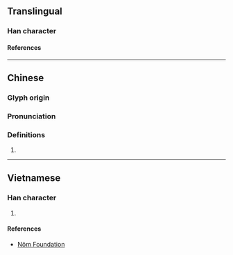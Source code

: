 {{character info}}
==Translingual==

===Han character===
{{Han char|rn=64|rad=手|as=19|sn=22|four=50014|canj=QYBG|ids=⿰扌離}}

====References====
{{Han ref|kx=0464.120|dkj=13026|dj=0813.110|hdz=31988.070|uh=6521}}

----

==Chinese==
{{zh-forms}}

===Glyph origin===
{{Han etym}}

===Pronunciation===
{{zh-pron
|m=chī,lí
|c=ci1
|mc=y
|oc=y
|cat=
}}

===Definitions===
{{zh-hanzi}}

# {{zh-alt-form|摛}}

----

==Vietnamese==

===Han character===
{{vi-readings|rs=手19|reading=lia}}

# {{rfdef|vi|sort=手19}}

====References====
* [http://nomfoundation.org/common/nom_details.php?codepoint=6521 Nôm Foundation]